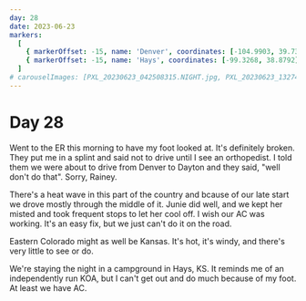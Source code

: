 ```yaml
---
day: 28
date: 2023-06-23
markers:
  [
    { markerOffset: -15, name: 'Denver', coordinates: [-104.9903, 39.7392] },
    { markerOffset: -15, name: 'Hays', coordinates: [-99.3268, 38.8792] },
  ]
# carouselImages: [PXL_20230623_042508315.NIGHT.jpg, PXL_20230623_132741488.jpg]
---
```


# Day 28

Went to the ER this morning to have my foot looked at. It's definitely broken. They put me in a splint and said not to drive until I see an orthopedist. I told them we were about to drive from Denver to Dayton and they said, "well don't do that". Sorry, Rainey.

There's a heat wave in this part of the country and bcause of our late start we drove mostly through the middle of it. Junie did well, and we kept her misted and took frequent stops to let her cool off. I wish our AC was working. It's an easy fix, but we just can't do it on the road.

Eastern Colorado might as well be Kansas. It's hot, it's windy, and there's very little to see or do.

We're staying the night in a campground in Hays, KS. It reminds me of an independently run KOA, but I can't get out and do much because of my foot. At least we have AC.
